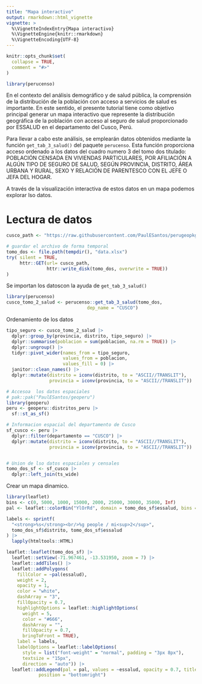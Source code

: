 ```yaml
---
title: "Mapa interactivo"
output: rmarkdown::html_vignette
vignette: >
  %\VignetteIndexEntry{Mapa interactivo}
  %\VignetteEngine{knitr::rmarkdown}
  %\VignetteEncoding{UTF-8}
---
```


```r
knitr::opts_chunk$set(
  collapse = TRUE,
  comment = "#>"
)
```

```r
library(perucenso)
```

En el contexto del análisis demográfico y de salud pública, la comprensión de la distribución de la población con acceso a servicios de salud es importante. En este sentido, el presente tutorial tiene como objetivo principal generar un mapa interactivo que represente la distribución geográfica de la población con acceso al seguro de salud proporcionado por ESSALUD en el departamento del Cusco, Perú.

Para llevar a cabo este análisis, se emplearán datos obtenidos mediante la función `get_tab_3_salud()` del paquete `perucenso`.  Esta función proporciona acceso ordenado a los datos del cuadro numero 3 del tomo dos titulado:  POBLACIÓN CENSADA EN VIVIENDAS PARTICULARES, POR AFILIACIÓN A ALGÚN TIPO DE SEGURO DE SALUD, SEGÚN PROVINCIA, DISTRITO, ÁREA URBANA Y RURAL, SEXO Y RELACIÓN DE PARENTESCO CON EL JEFE O JEFA DEL HOGAR.

A través de la visualización interactiva de estos datos en un mapa podemos explorar lso datos.

# Lectura de datos

```r
cusco_path <- "https://raw.githubusercontent.com/PaulESantos/perugeopkg/master/inei/08TOMO_02_cusco.xlsx"

# guardar el archivo de forma temporal
tomo_dos <- file.path(tempdir(), "data.xlsx")
try( silent = TRUE,
     httr::GET(url= cusco_path,
               httr::write_disk(tomo_dos, overwrite = TRUE))
)
```
 Se importan los datoscon la ayuda de `get_tab_3_salud()`
 
```r
library(perucenso)
cusco_tomo_2_salud <- perucenso::get_tab_3_salud(tomo_dos, 
                              dep_name = "CUSCO")
```

Ordenamiento de los datos

```r
tipo_seguro <- cusco_tomo_2_salud |> 
  dplyr::group_by(provincia, distrito, tipo_seguro) |> 
  dplyr::summarise(poblacion = sum(poblacion, na.rm = TRUE)) |> 
  dplyr::ungroup() |> 
  tidyr::pivot_wider(names_from = tipo_seguro,
                     values_from = poblacion,
                     values_fill = 0) |> 
  janitor::clean_names() |> 
  dplyr::mutate(distrito = iconv(distrito, to = "ASCII//TRANSLIT"),
                provincia = iconv(provincia, to = "ASCII//TRANSLIT"))

# Accesoa  los datos espaciales 
# pak::pak("PaulESantos/geoperu")
library(geoperu)
peru <- geoperu::distritos_peru |> 
  sf::st_as_sf()

# Informacion espacial del departamento de Cusco
sf_cusco <- peru |> 
  dplyr::filter(departamento == "CUSCO") |> 
  dplyr::mutate(distrito = iconv(distrito, to = "ASCII//TRANSLIT"),
                provincia = iconv(provincia, to = "ASCII//TRANSLIT"))


# Union de lso datos espaciales y censales
tomo_dos_sf <- sf_cusco |> 
  dplyr::left_join(ts_wide) 

```

Crear un mapa dinamico.

```r
library(leaflet)
bins <- c(0, 5000, 1000, 15000, 2000, 25000, 30000, 35000, Inf)
pal <- leaflet::colorBin("YlOrRd", domain = tomo_dos_sf$essalud, bins = bins)

labels <- sprintf(
  "<strong>%s</strong><br/>%g people / mi<sup>2</sup>",
  tomo_dos_sf$distrito, tomo_dos_sf$essalud
) |> 
  lapply(htmltools::HTML)

leaflet::leaflet(tomo_dos_sf) |> 
  leaflet::setView(-71.967461, -13.531950, zoom = 7) |> 
  leaflet::addTiles() |> 
  leaflet::addPolygons(
    fillColor = ~pal(essalud),
    weight = 2,
    opacity = 1,
    color = "white",
    dashArray = "3",
    fillOpacity = 0.7,
    highlightOptions = leaflet::highlightOptions(
      weight = 5,
      color = "#666",
      dashArray = "",
      fillOpacity = 0.7,
      bringToFront = TRUE),
    label = labels,
    labelOptions = leaflet::labelOptions(
      style = list("font-weight" = "normal", padding = "3px 8px"),
      textsize = "15px",
      direction = "auto")) |> 
  leaflet::addLegend(pal = pal, values = ~essalud, opacity = 0.7, title = NULL,
            position = "bottomright")

```

